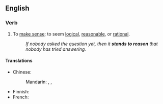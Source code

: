 ==English==
{{rfe|lang=en}}

===Verb===
{{en-verb|stands to reason|standing to reason|stood to reason}}

# {{lb|en|idiomatic}} To [[make sense]]; to seem [[logical]], [[reasonable]], or [[rational]].
#: ''If nobody asked the question yet, then it '''stands to reason''' that nobody has tried answering.''

====Translations====
{{trans-top|make sense}}
* Chinese:
*: Mandarin: {{t+|cmn|有道理|tr=yǒu dàolǐ|sc=Hani}}, {{t+|cmn|有意義|sc=Hani}}, {{t+|cmn|有意义|tr=yǒu yìyì|sc=Hani}}
{{trans-mid}}
* Finnish: {{t|fi|[[olla]] [[pääteltävissä]]}}
* French: {{t+|fr|tomber sous le sens}}
{{trans-bottom}}